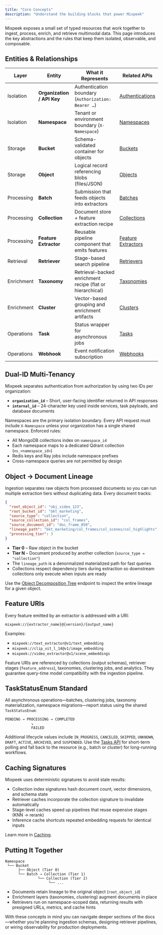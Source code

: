 ```yaml
---
title: "Core Concepts"
description: "Understand the building blocks that power Mixpeek"
---
```


Mixpeek exposes a small set of typed resources that work together to ingest, process, enrich, and retrieve multimodal data. This page introduces the key abstractions and the rules that keep them isolated, observable, and composable.

## Entities & Relationships

| Layer | Entity | What it Represents | Related APIs |
|-------|--------|--------------------|--------------|
| Isolation | **Organization / API Key** | Authentication boundary (`Authorization: Bearer …`) | [Authentications](/api-reference/authentications) |
| Isolation | **Namespace** | Tenant or environment boundary (`X-Namespace`) | [Namespaces](/ingestion/namespaces) |
| Storage | **Bucket** | Schema-validated container for objects | [Buckets](/ingestion/buckets) |
| Storage | **Object** | Logical record referencing blobs (files/JSON) | [Objects](/ingestion/objects) |
| Processing | **Batch** | Submission that feeds objects into extractors | [Batches](/processing/batching) |
| Processing | **Collection** | Document store + feature extraction recipe | [Collections](/ingestion/collections) |
| Processing | **Feature Extractor** | Reusable pipeline component that emits features | [Feature Extractors](/processing/feature-extractors) |
| Retrieval | **Retriever** | Stage-based search pipeline | [Retrievers](/retrieval/retrievers) |
| Enrichment | **Taxonomy** | Retrieval-backed enrichment recipe (flat or hierarchical) | [Taxonomies](/enrichment/taxonomies) |
| Enrichment | **Cluster** | Vector-based grouping and enrichment artifacts | [Clusters](/enrichment/clusters) |
| Operations | **Task** | Status wrapper for asynchronous jobs | [Tasks](/processing/tasks) |
| Operations | **Webhook** | Event notification subscription | [Webhooks](/operations/webhooks) |

## Dual-ID Multi-Tenancy

Mixpeek separates authentication from authorization by using two IDs per organization:

- **`organization_id`** – Short, user-facing identifier returned in API responses
- **`internal_id`** – 24-character key used inside services, task payloads, and database documents

Namespaces are the primary isolation boundary. Every API request must include `X-Namespace` unless your organization has a single shared namespace. Enforced rules:

- All MongoDB collections index on `namespace_id`
- Each namespace maps to a dedicated Qdrant collection (`ns_<namespace_id>`)
- Redis keys and Ray jobs include namespace prefixes
- Cross-namespace queries are not permitted by design

## Object → Document Lineage

Ingestion separates raw objects from processed documents so you can run multiple extraction tiers without duplicating data. Every document tracks:

```json
{
  "root_object_id": "obj_video_123",
  "root_bucket_id": "bkt_marketing",
  "source_type": "collection",
  "source_collection_id": "col_frames",
  "source_document_id": "doc_frame_050",
  "lineage_path": "bkt_marketing/col_frames/col_scenes/col_highlights",
  "processing_tier": 3
}
```

- **Tier 0** – Raw object in the bucket  
- **Tier N** – Document produced by another collection (`source_type = "collection"`)
- The `lineage_path` is a denormalized materialized path for fast queries
- Collections respect dependency tiers during extraction so downstream collections only execute when inputs are ready

Use the [Object Decomposition Tree](/api-reference/documents/object-decomposition-tree) endpoint to inspect the entire lineage for a given object.

## Feature URIs

Every feature emitted by an extractor is addressed with a URI:

```
mixpeek://{extractor_name}@{version}/{output_name}
```

Examples:

- `mixpeek://text_extractor@v1/text_embedding`
- `mixpeek://clip_vit_l_14@v1/image_embedding`
- `mixpeek://video_extractor@v1/scene_embeddings`

Feature URIs are referenced by collections (output schemas), retriever stages (`feature_address`), taxonomies, clustering jobs, and analytics. They guarantee query-time model compatibility with the ingestion pipeline.

## TaskStatusEnum Standard

All asynchronous operations—batches, clustering jobs, taxonomy materialization, namespace migrations—report status using the shared `TaskStatusEnum`:

```
PENDING → PROCESSING → COMPLETED
            ↘
            FAILED
```

Additional lifecycle values include `IN_PROGRESS`, `CANCELED`, `SKIPPED`, `UNKNOWN`, `DRAFT`, `ACTIVE`, `ARCHIVED`, and `SUSPENDED`. Use the [Tasks API](/processing/tasks) for short-term polling and fall back to the resource (e.g., batch or cluster) for long-running workflows.

## Caching Signatures

Mixpeek uses deterministic signatures to avoid stale results:

- Collection index signatures hash document count, vector dimensions, and schema state
- Retriever caches incorporate the collection signature to invalidate automatically
- Stage-level caches speed up pipelines that reuse expensive stages (KNN → rerank)
- Inference cache shortcuts repeated embedding requests for identical inputs

Learn more in [Caching](/overview/caching).

## Putting It Together

```
Namespace
 └── Bucket
      ├── Object (Tier 0)
      └── Batch → Collection (Tier 1)
               └── Collection (Tier 2)
                    └── ...
```

- Documents retain lineage to the original object (`root_object_id`)
- Enrichment layers (taxonomies, clustering) augment documents in place
- Retrievers run on namespace-scoped data, returning results with presigned URLs, metrics, and cache hints

With these concepts in mind you can navigate deeper sections of the docs—whether you’re planning ingestion schemas, designing retriever pipelines, or wiring observability for production deployments.
